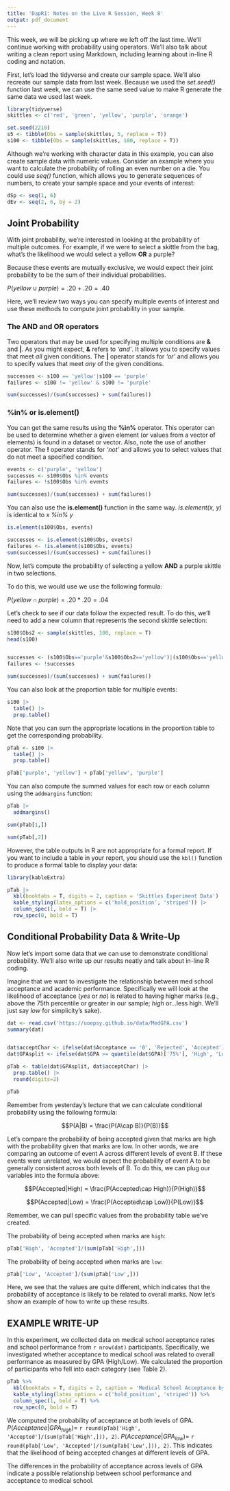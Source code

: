 ```yaml
---
title: 'DapR1: Notes on the Live R Session, Week 8'
output: pdf_document
---
```


This week, we will be picking up where we left off the last time. We'll continue working with probability using operators. We'll also talk about writing a clean report using Markdown, including learning about in-line R coding and notation.

First, let's load the tidyverse and create our sample space. We'll also recreate our sample data from last week. Because we used the *set.seed()* function last week, we can use the same seed value to make R generate the same data we used last week.

```r
library(tidyverse)
skittles <- c('red', 'green', 'yellow', 'purple', 'orange')

set.seed(2210)
s5 <- tibble(Obs = sample(skittles, 5, replace = T))
s100 <- tibble(Obs = sample(skittles, 100, replace = T))
```

Although we're working with character data in this example, you can also create sample data with numeric values. Consider an example where you want to calculate the probability of rolling an even number on a die. You could use *seq()* function, which allows you to generate sequences of numbers, to create your sample space and your events of interest:

```r
dSp <- seq(1, 6)
dEv <- seq(2, 6, by = 2)
```

## Joint Probability

With joint probability, we're interested in looking at the probability of multiple outcomes. For example, if we were to select a skittle from the bag, what's the likelihood we would select a yellow **OR** a purple?

Because these events are mutually exclusive, we would expect their joint probability to be the sum of their individual probabilities.

$P(yellow\cup purple)=.20 + .20 = .40$

Here, we'll review two ways you can specify multiple events of interest and use these methods to compute joint probability in your sample. 

### The AND and OR operators

Two operators that may be used for specifying multiple conditions are **&** and **|**. As you might expect, **&** refers to *'and'*. It allows you to specify values that meet *all* given conditions. The **|** operator stands for *'or'* and allows you to specify values that meet *any* of the given conditions. 

```r
successes <- s100 == 'yellow'|s100 == 'purple'
failures <- s100 != 'yellow' & s100 != 'purple'

sum(successes)/(sum(successes) + sum(failures))

```

### %in% or is.element()

You can get the same results using the **%in%** operator. This operator can be used to determine whether a given element (or values from a vector of elements) is found in a dataset or vector. Also, note the use of another operator. The **!** operator stands for *'not'* and allows you to select values that do not meet a specified condition.

```r
events <- c('purple', 'yellow')
successes <- s100$Obs %in% events
failures <- !s100$Obs %in% events

sum(successes)/(sum(successes) + sum(failures))
```
You can also use the **is.element()** function in the same way. *is.element(x, y)* is identical to *x %in% y*

```r
is.element(s100$Obs, events)

successes <- is.element(s100$Obs, events)
failures <- !is.element(s100$Obs, events)
sum(successes)/(sum(successes) + sum(failures))
```

Now, let's compute the probability of selecting a yellow **AND** a purple skittle in two selections. 

To do this, we would use we use the following formula:

$P(yellow\cap purple)=.20*.20 =.04$

Let's check to see if our data follow the expected result. To do this, we'll need to add a new column that represents the second skittle selection:

```r
s100$Obs2 <- sample(skittles, 100, replace = T)
head(s100)


successes <- (s100$Obs=='purple'&s100$Obs2=='yellow')|(s100$Obs=='yellow'&s100$Obs2=='purple')
failures <- !successes

sum(successes)/(sum(successes) + sum(failures))
```
You can also look at the proportion table for multiple events:

```r
s100 |>
  table() |>
  prop.table()
```

Note that you can sum the appropriate locations in the proportion table to get the corresponding probability.

```r
pTab <- s100 |>
  table() |>
  prop.table()

pTab['purple', 'yellow'] + pTab['yellow', 'purple']
```

You can also compute the summed values for each row or each column using the `addmargins` function:

```r
pTab |>
  addmargins()
```
```r
sum(pTab[1,])
```
```r
sum(pTab[,2])
```

However, the table outputs in R are not appropriate for a formal report. If you want to include a table in your report, you should use the `kbl()` function to produce a formal table to display your data:

```r
library(kableExtra)

pTab |>
  kbl(booktabs = T, digits = 2, caption = 'Skittles Experiment Data') |>
  kable_styling(latex_options = c('hold_position', 'striped')) |>
  column_spec(1, bold = T) |>
  row_spec(0, bold = T)
```

## Conditional Probability Data & Write-Up

Now let's import some data that we can use to demonstrate conditional probability. We'll also write up our results neatly and talk about in-line R coding. 

Imagine that we want to investigate the relationship between med school acceptance and academic performance. Specifically we will look at the likelihood of acceptance ($yes$ or $no$) is related to having higher marks (e.g., above the 75th percentile or greater in our sample; $high$ or...less high. We'll just say $low$ for simplicity's sake). 

```r
dat <- read.csv('https://uoepsy.github.io/data/MedGPA.csv')
summary(dat)


dat$acceptChar <- ifelse(dat$Acceptance == '0', 'Rejected', 'Accepted')
dat$GPAsplit <- ifelse(dat$GPA >= quantile(dat$GPA)['75%'], 'High', 'Low')

pTab <- table(dat$GPAsplit, dat$acceptChar) |>
  prop.table() |>
  round(digits=2)

pTab

```

Remember from yesterday's lecture that we can calculate conditional probability using the following formula:

$$P(A|B) = \frac{P(A\cap B)}{P(B)}$$

Let's compare the probability of being accepted given that marks are high with the probability given that marks are low. In other words, we are comparing an outcome of event A across different levels of event B. If these events were unrelated, we would expect the probability of event A to be generally consistent across both levels of B. To do this, we can plug our variables into the formula above:

$$P(Accepted|High) = \frac{P(Accepted\cap High)}{P(High)}$$


$$P(Accepted|Low) = \frac{P(Accepted\cap Low)}{P(Low)}$$

Remember, we can pull specific values from the probability table we've created.

The probability of being accepted when marks are `high`:

```r
pTab['High', 'Accepted']/(sum(pTab['High',]))

```

The probability of being accepted when marks are `low`:
```r
pTab['Low', 'Accepted']/(sum(pTab['Low',]))
```

Here, we see that the values are quite different, which indicates that the probability of acceptance is likely to be related to overall marks. Now let's show an example of how to write up these results.

## EXAMPLE WRITE-UP

In this experiment, we collected data on medical school acceptance rates and school performance from `r nrow(dat)` participants. Specifically, we investigated whether acceptance to medical school was related to overall performance as measured by GPA (High/Low). We calculated the proportion of participants who fell into each category (see Table 2).

```r
pTab %>%
  kbl(booktabs = T, digits = 2, caption = 'Medical School Acceptance by GPA') %>%
  kable_styling(latex_options = c('hold_position', 'striped')) %>%
  column_spec(1, bold = T) %>%
  row_spec(0, bold = T)
```

We computed the probability of acceptance at both levels of GPA. $P(Acceptance|GPA_{high}) =$ `r round(pTab['High', 'Accepted']/(sum(pTab['High',])), 2)`. $P(Acceptance|GPA_{low}) =$ `r round(pTab['Low', 'Accepted']/(sum(pTab['Low',])), 2)`. This indicates that the likelihood of being accepted changes at different levels of GPA.

The differences in the probability of acceptance across levels of GPA indicate a possible relationship between school performance and acceptance to medical school. 
